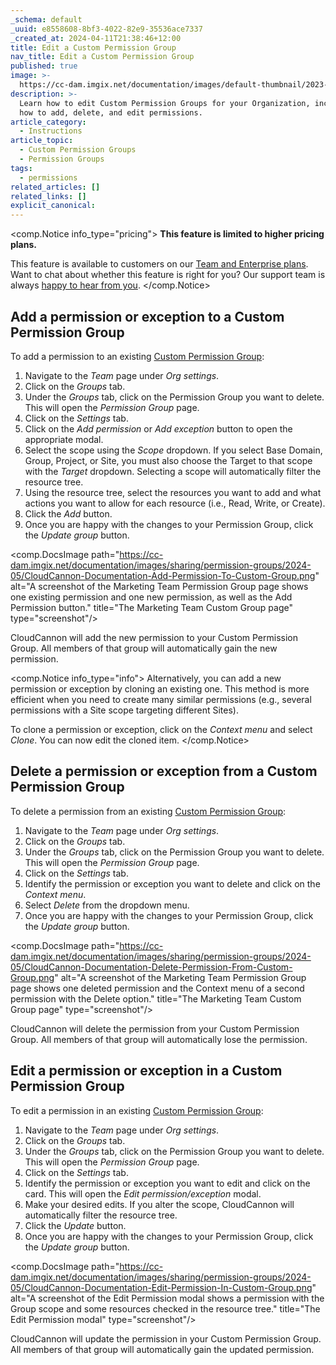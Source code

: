 ```yaml
---
_schema: default
_uuid: e8558608-8bf3-4022-82e9-35536ace7337
_created_at: 2024-04-11T21:38:46+12:00
title: Edit a Custom Permission Group
nav_title: Edit a Custom Permission Group
published: true
image: >-
  https://cc-dam.imgix.net/documentation/images/default-thumbnail/2023-Q4/CloudCannon-Documentation-Thumbnail.png
description: >-
  Learn how to edit Custom Permission Groups for your Organization, including
  how to add, delete, and edit permissions.
article_category:
  - Instructions
article_topic:
  - Custom Permission Groups
  - Permission Groups
tags:
  - permissions
related_articles: []
related_links: []
explicit_canonical:
---
```

<comp.Notice info_type="pricing">
  **This feature is limited to higher pricing plans.**

  This feature is available to customers on our [Team and Enterprise plans](/pricing/). Want to chat about whether this feature is right for you? Our support team is always <a href="mailto:success@cloudcannon.com?subject=A%20question%20about%20custom%20Permission%20Groups" rel="noreferrer">happy to hear from you</a>.
</comp.Notice>

## Add a permission or exception to a Custom Permission Group

To add a permission to an existing [Custom Permission Group](/documentation/articles/what-are-custom-permission-groups/):

1. Navigate to the *Team* page under *Org settings*.
2. Click on the *Groups* tab.
3. Under the *Groups* tab, click on the Permission Group you want to delete. This will open the *Permission Group* page.
4. Click on the *Settings* tab.
5. Click on the *Add permission* or *Add exception* button to open the appropriate modal.
6. Select the scope using the *Scope* dropdown. If you select Base Domain, Group, Project, or Site, you must also choose the Target to that scope with the *Target* dropdown. Selecting a scope will automatically filter the resource tree.
7. Using the resource tree, select the resources you want to add and what actions you want to allow for each resource (i.e., Read, Write, or Create).
8. Click the *Add* button.
9. Once you are happy with the changes to your Permission Group, click the *Update group* button.

<comp.DocsImage path="https://cc-dam.imgix.net/documentation/images/sharing/permission-groups/2024-05/CloudCannon-Documentation-Add-Permission-To-Custom-Group.png" alt="A screenshot of the Marketing Team Permission Group page shows one existing permission and one new permission, as well as the Add Permission button." title="The Marketing Team Custom Group page" type="screenshot"/>

CloudCannon will add the new permission to your Custom Permission Group. All members of that group will automatically gain the new permission.

<comp.Notice info_type="info">
  Alternatively, you can add a new permission or exception by cloning an existing one. This method is more efficient when you need to create many similar permissions (e.g., several permissions with a Site scope targeting different Sites).

  To clone a permission or exception, click on the *Context menu* and select *Clone*. You can now edit the cloned item.
</comp.Notice>

## Delete a permission or exception from a Custom Permission Group

To delete a permission from an existing [Custom Permission Group](/documentation/articles/what-are-custom-permission-groups/):

1. Navigate to the *Team* page under *Org settings*.
2. Click on the *Groups* tab.
3. Under the *Groups* tab, click on the Permission Group you want to delete. This will open the *Permission Group* page.
4. Click on the *Settings* tab.
5. Identify the permission or exception you want to delete and click on the *Context menu*.
6. Select *Delete* from the dropdown menu.
7. Once you are happy with the changes to your Permission Group, click the *Update group* button.

<comp.DocsImage path="https://cc-dam.imgix.net/documentation/images/sharing/permission-groups/2024-05/CloudCannon-Documentation-Delete-Permission-From-Custom-Group.png" alt="A screenshot of the Marketing Team Permission Group page shows one deleted permission and the Context menu of a second permission with the Delete option." title="The Marketing Team Custom Group page" type="screenshot"/>

CloudCannon will delete the permission from your Custom Permission Group. All members of that group will automatically lose the permission.

## Edit a permission or exception in a Custom Permission Group

To edit a permission in an existing [Custom Permission Group](/documentation/articles/what-are-custom-permission-groups/):

1. Navigate to the *Team* page under *Org settings*.
2. Click on the *Groups* tab.
3. Under the *Groups* tab, click on the Permission Group you want to delete. This will open the *Permission Group* page.
4. Click on the *Settings* tab.
5. Identify the permission or exception you want to edit and click on the card. This will open the *Edit permission/exception* modal.
6. Make your desired edits. If you alter the scope, CloudCannon will automatically filter the resource tree.
7. Click the *Update* button.
8. Once you are happy with the changes to your Permission Group, click the *Update group* button.

<comp.DocsImage path="https://cc-dam.imgix.net/documentation/images/sharing/permission-groups/2024-05/CloudCannon-Documentation-Edit-Permission-In-Custom-Group.png" alt="A screenshot of the Edit Permission modal shows a permission with the Group scope and some resources checked in the resource tree." title="The Edit Permission modal" type="screenshot"/>

CloudCannon will update the permission in your Custom Permission Group. All members of that group will automatically gain the updated permission.